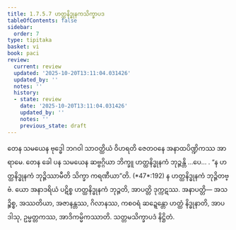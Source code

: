 ```yaml
---
title: 1.7.5.7 ဟတ္ထနိဒ္ဓုနကသိက္ခာပဒ
tableOfContents: false
sidebar:
  order: 7
type: tipitaka
basket: vi
book: paci
review:
  current: review
  updated: '2025-10-20T13:11:04.031426'
  updated_by: ''
  notes: ''
  history:
  - state: review
    date: '2025-10-20T13:11:04.031426'
    updated_by: ''
    notes: ''
    previous_state: draft
---
```



<DynamicBreadcrumb />


<ReviewStatus review={frontmatter.review} showDetails={true} />

<HypothesisAnnotation frontmatter={frontmatter} />

<Division number="623" book="paci" e="ch" v="2" p="257">

<Paragraph number="1919" book="paci">
တေန သမယေန ဗုဒ္ဓေါ ဘဂဝါ သာဝတ္ထိယံ ဝိဟရတိ ဇေတဝနေ အနာထပိဏ္ဍိကဿ အာရာမေ. တေန ခေါ ပန သမယေန ဆဗ္ဗဂ္ဂိယာ ဘိက္ခူ ဟတ္ထနိဒ္ဓုနကံ ဘုဉ္ဇန္တိ …ပေ… .
</Paragraph>

<Paragraph number="1920" book="paci">
<Emphasis>“န ဟတ္ထနိဒ္ဓုနကံ ဘုဉ္ဇိဿာမီတိ သိက္ခာ ကရဏီယာ”</Emphasis>တိ. (*47*:<Emphasis>192</Emphasis>)
</Paragraph>

<Paragraph number="1921" book="paci">
န ဟတ္ထနိဒ္ဓုနကံ ဘုဉ္ဇိတဗ္ဗံ. ယော အနာဒရိယံ ပဋိစ္စ ဟတ္ထနိဒ္ဓုနကံ ဘုဉ္ဇတိ, အာပတ္တိ ဒုက္ကဋဿ.
</Paragraph>

<Paragraph number="1922" book="paci">
အနာပတ္တိ— အသဉ္စိစ္စ, အဿတိယာ, အဇာနန္တဿ, ဂိလာနဿ, ကစဝရံ ဆဍ္ဍေန္တော ဟတ္ထံ နိဒ္ဓုနာတိ, အာပဒါသု, ဥမ္မတ္တကဿ, အာဒိကမ္မိကဿာတိ.

</Paragraph>
</Division>

<Paragraph number="1923" type="center" book="paci">
သတ္တမသိက္ခာပဒံ နိဋ္ဌိတံ.
</Paragraph>